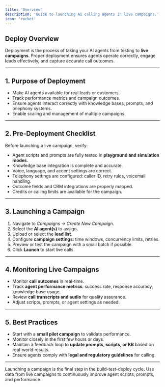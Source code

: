 ```yaml
---
title: 'Overview'
description: 'Guide to launching AI calling agents in live campaigns.'
icon: 'rocket'
---
```


## Deploy Overview  
Deployment is the process of taking your AI agents from testing to **live campaigns**. Proper deployment ensures agents operate correctly, engage leads effectively, and capture accurate call outcomes.

---

## 1. Purpose of Deployment  
- Make AI agents available for real leads or customers.  
- Track performance metrics and campaign outcomes.  
- Ensure agents interact correctly with knowledge bases, prompts, and telephony systems.  
- Enable scaling and management of multiple campaigns.  

---

## 2. Pre-Deployment Checklist  
Before launching a live campaign, verify:  
- Agent scripts and prompts are fully tested in **playground and simulation modes**.  
- Knowledge base integration is complete and accurate.  
- Voice, language, and accent settings are correct.  
- Telephony settings are configured: caller ID, retry rules, voicemail handling.  
- Outcome fields and CRM integrations are properly mapped.  
- Credits or calling limits are available for the campaign.  

---

## 3. Launching a Campaign  
1. Navigate to *Campaigns → Create New Campaign*.  
2. Select the **AI agent(s)** to assign.  
3. Upload or select the **lead list**.  
4. Configure **campaign settings**: time windows, concurrency limits, retries.  
5. Preview or test the campaign with a small batch if possible.  
6. Click **Launch** to start live calls.  

---

## 4. Monitoring Live Campaigns  
- Monitor **call outcomes** in real-time.  
- Track **agent performance metrics**: success rate, response accuracy, knowledge base usage.  
- Review **call transcripts and audio** for quality assurance.  
- Adjust scripts, prompts, or agent settings as needed.  

---

## 5. Best Practices  
- Start with a **small pilot campaign** to validate performance.  
- Monitor closely in the first few hours or days.  
- Maintain a feedback loop to **update prompts, scripts, or KB** based on real-world results.  
- Ensure agents comply with **legal and regulatory guidelines** for calling.  

---

<Tip>  
Launching a campaign is the final step in the build-test-deploy cycle. Use data from live campaigns to continuously improve agent scripts, prompts, and performance.
</Tip>
